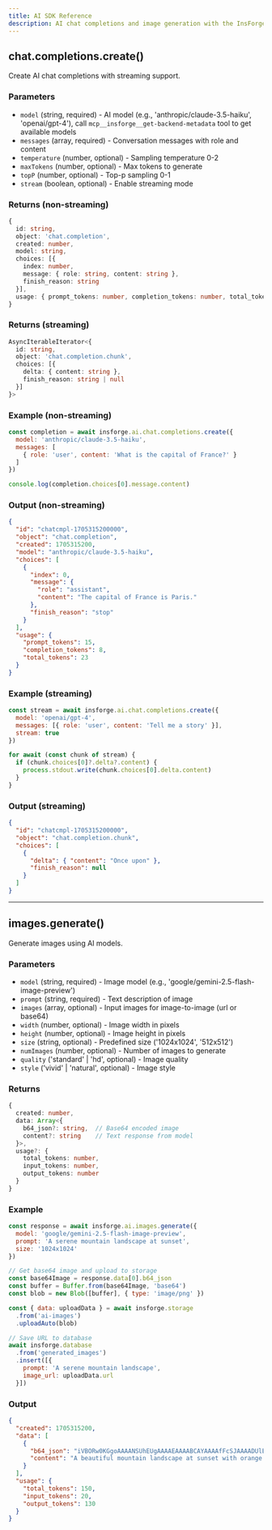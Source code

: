 ```yaml
---
title: AI SDK Reference
description: AI chat completions and image generation with the InsForge SDK
---
```



<Installation />

## chat.completions.create()

Create AI chat completions with streaming support.

### Parameters

- `model` (string, required) - AI model (e.g., 'anthropic/claude-3.5-haiku', 'openai/gpt-4'), call `mcp__insforge__get-backend-metadata` tool to get available models
- `messages` (array, required) - Conversation messages with role and content
- `temperature` (number, optional) - Sampling temperature 0-2
- `maxTokens` (number, optional) - Max tokens to generate
- `topP` (number, optional) - Top-p sampling 0-1
- `stream` (boolean, optional) - Enable streaming mode

### Returns (non-streaming)

```typescript
{
  id: string,
  object: 'chat.completion',
  created: number,
  model: string,
  choices: [{
    index: number,
    message: { role: string, content: string },
    finish_reason: string
  }],
  usage: { prompt_tokens: number, completion_tokens: number, total_tokens: number }
}
```

### Returns (streaming)

```typescript
AsyncIterableIterator<{
  id: string,
  object: 'chat.completion.chunk',
  choices: [{
    delta: { content: string },
    finish_reason: string | null
  }]
}>
```

### Example (non-streaming)

```javascript
const completion = await insforge.ai.chat.completions.create({
  model: 'anthropic/claude-3.5-haiku',
  messages: [
    { role: 'user', content: 'What is the capital of France?' }
  ]
})

console.log(completion.choices[0].message.content)
```

### Output (non-streaming)

```json
{
  "id": "chatcmpl-1705315200000",
  "object": "chat.completion",
  "created": 1705315200,
  "model": "anthropic/claude-3.5-haiku",
  "choices": [
    {
      "index": 0,
      "message": {
        "role": "assistant",
        "content": "The capital of France is Paris."
      },
      "finish_reason": "stop"
    }
  ],
  "usage": {
    "prompt_tokens": 15,
    "completion_tokens": 8,
    "total_tokens": 23
  }
}
```

### Example (streaming)

```javascript
const stream = await insforge.ai.chat.completions.create({
  model: 'openai/gpt-4',
  messages: [{ role: 'user', content: 'Tell me a story' }],
  stream: true
})

for await (const chunk of stream) {
  if (chunk.choices[0]?.delta?.content) {
    process.stdout.write(chunk.choices[0].delta.content)
  }
}
```

### Output (streaming)

```json
{
  "id": "chatcmpl-1705315200000",
  "object": "chat.completion.chunk",
  "choices": [
    {
      "delta": { "content": "Once upon" },
      "finish_reason": null
    }
  ]
}
```

---

## images.generate()

Generate images using AI models.

### Parameters

- `model` (string, required) - Image model (e.g., 'google/gemini-2.5-flash-image-preview')
- `prompt` (string, required) - Text description of image
- `images` (array, optional) - Input images for image-to-image (url or base64)
- `width` (number, optional) - Image width in pixels
- `height` (number, optional) - Image height in pixels
- `size` (string, optional) - Predefined size ('1024x1024', '512x512')
- `numImages` (number, optional) - Number of images to generate
- `quality` ('standard' | 'hd', optional) - Image quality
- `style` ('vivid' | 'natural', optional) - Image style

### Returns

```typescript
{
  created: number,
  data: Array<{
    b64_json?: string,  // Base64 encoded image
    content?: string    // Text response from model
  }>,
  usage?: {
    total_tokens: number,
    input_tokens: number,
    output_tokens: number
  }
}
```

### Example

```javascript
const response = await insforge.ai.images.generate({
  model: 'google/gemini-2.5-flash-image-preview',
  prompt: 'A serene mountain landscape at sunset',
  size: '1024x1024'
})

// Get base64 image and upload to storage
const base64Image = response.data[0].b64_json
const buffer = Buffer.from(base64Image, 'base64')
const blob = new Blob([buffer], { type: 'image/png' })

const { data: uploadData } = await insforge.storage
  .from('ai-images')
  .uploadAuto(blob)

// Save URL to database
await insforge.database
  .from('generated_images')
  .insert([{
    prompt: 'A serene mountain landscape',
    image_url: uploadData.url
  }])
```

### Output

```json
{
  "created": 1705315200,
  "data": [
    {
      "b64_json": "iVBORw0KGgoAAAANSUhEUgAAAAEAAAABCAYAAAAfFcSJAAAADUlEQVR42mNk+M9QDwADhgGAWjR9awAAAABJRU5ErkJggg==",
      "content": "A beautiful mountain landscape at sunset with orange and purple hues."
    }
  ],
  "usage": {
    "total_tokens": 150,
    "input_tokens": 20,
    "output_tokens": 130
  }
}
```


